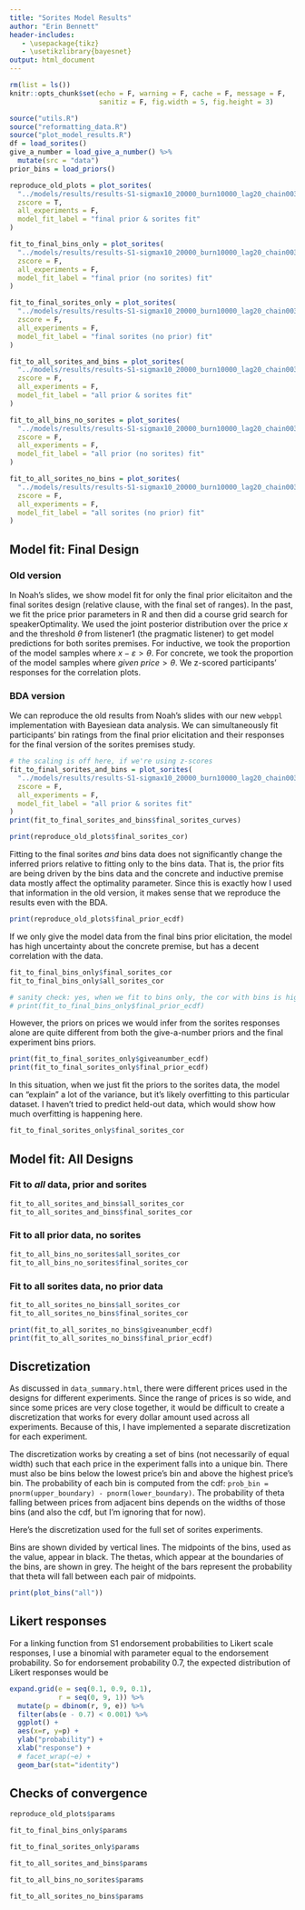 ```yaml
---
title: "Sorites Model Results"
author: "Erin Bennett"
header-includes:
   - \usepackage{tikz}
   - \usetikzlibrary{bayesnet}
output: html_document
---
```


```r
rm(list = ls())
knitr::opts_chunk$set(echo = F, warning = F, cache = F, message = F,
                      sanitiz = F, fig.width = 5, fig.height = 3)
```

```r
source("utils.R")
source("reformatting_data.R")
source("plot_model_results.R")
df = load_sorites()
give_a_number = load_give_a_number() %>%
  mutate(src = "data")
prior_bins = load_priors()

reproduce_old_plots = plot_sorites(
  "../models/results/results-S1-sigmax10_20000_burn10000_lag20_chain003-lower-sigbin-width-than-002_concrete_inductive_bins_12_11_listener0_normed_rating_ignore_last_bin.csv",
  zscore = T,
  all_experiments = F,
  model_fit_label = "final prior & sorites fit"
)

fit_to_final_bins_only = plot_sorites(
  "../models/results/results-S1-sigmax10_20000_burn10000_lag20_chain003-lower-sigbin-width-than-002_bins_12_allsorites_listener0_normed_rating_ignore_last_bin.csv",
  zscore = F,
  all_experiments = F,
  model_fit_label = "final prior (no sorites) fit"
)

fit_to_final_sorites_only = plot_sorites(
  "../models/results/results-S1-sigmax10_20000_burn10000_lag20_chain003-lower-sigbin-width-than-002_concrete_inductive_12_11_listener0_normed_rating_ignore_last_bin.csv",
  zscore = F,
  all_experiments = F,
  model_fit_label = "final sorites (no prior) fit"
)

fit_to_all_sorites_and_bins = plot_sorites(
  "../models/results/results-S1-sigmax10_20000_burn10000_lag20_chain003-lower-sigbin-width-than-002_concrete_inductive_bins_allbins_allsorites_listener0_normed_rating_ignore_last_bin.csv",
  zscore = F,
  all_experiments = F,
  model_fit_label = "all prior & sorites fit"
)

fit_to_all_bins_no_sorites = plot_sorites(
  "../models/results/results-S1-sigmax10_20000_burn10000_lag20_chain003-lower-sigbin-width-than-002_bins_allbins_allsorites_listener0_normed_rating_ignore_last_bin.csv",
  zscore = F,
  all_experiments = F,
  model_fit_label = "all prior (no sorites) fit"
)

fit_to_all_sorites_no_bins = plot_sorites(
  "../models/results/results-S1-sigmax10_20000_burn10000_lag20_chain003-lower-sigbin-width-than-002_concrete_inductive_12_allsorites_listener0_normed_rating_ignore_last_bin.csv",
  zscore = F,
  all_experiments = F,
  model_fit_label = "all sorites (no prior) fit"
)
```


## Model fit: Final Design

### Old version

In Noah's slides, we show model fit for only the final prior elicitaiton and the final sorites design (relative clause, with the final set of ranges). In the past, we fit the price prior parameters in R and then did a course grid search for speakerOptimality. We used the joint posterior distribution over the price $x$ and the threshold $\theta$ from listener1 (the pragmatic listener) to get model predictions for both sorites premises. For inductive, we took the proportion of the model samples where $x-\varepsilon > \theta$. For concrete, we took the proportion of the model samples where $given\ price > \theta$. We z-scored participants' responses for the correlation plots.

### BDA version

We can reproduce the old results from Noah's slides with our new `webppl` implementation with Bayesiean data analysis. We can simultaneously fit participants' bin ratings from the final prior elicitation and their responses for the final version of the sorites premises study.

```r
# the scaling is off here, if we're using z-scores
fit_to_final_sorites_and_bins = plot_sorites(
  "../models/results/results-S1-sigmax10_20000_burn10000_lag20_chain003-lower-sigbin-width-than-002_concrete_inductive_bins_allbins_allsorites_listener0_normed_rating_ignore_last_bin.csv",
  zscore = F,
  all_experiments = F,
  model_fit_label = "all prior & sorites fit"
)
print(fit_to_final_sorites_and_bins$final_sorites_curves)
```

```r
print(reproduce_old_plots$final_sorites_cor)
```

Fitting to the final sorites *and* bins data does not significantly change the inferred priors relative to fitting only to the bins data. That is, the prior fits are being driven by the bins data and the concrete and inductive premise data mostly affect the optimality parameter. Since this is exactly how I used that information in the old version, it makes sense that we reproduce the results even with the BDA.

```r
print(reproduce_old_plots$final_prior_ecdf)
```

If we only give the model data from the final bins prior elicitation, the model has high uncertainty about the concrete premise, but has a decent correlation with the data.

```r
fit_to_final_bins_only$final_sorites_cor
fit_to_final_bins_only$all_sorites_cor
```

```r
# sanity check: yes, when we fit to bins only, the cor with bins is high
# print(fit_to_final_bins_only$final_prior_ecdf)
```

However, the priors on prices we would infer from the sorites responses alone are quite different from both the give-a-number priors and the final experiment bins priors.

```r
print(fit_to_final_sorites_only$giveanumber_ecdf)
print(fit_to_final_sorites_only$final_prior_ecdf)
```

In this situation, when we just fit the priors to the sorites data, the model can "explain" a lot of the variance, but it's likely overfitting to this particular dataset. I haven't tried to predict held-out data, which would show how much overfitting is happening here.

```r
fit_to_final_sorites_only$final_sorites_cor
```

## Model fit: All Designs


### Fit to *all* data, prior and sorites


```r
fit_to_all_sorites_and_bins$all_sorites_cor
fit_to_all_sorites_and_bins$final_sorites_cor
```


### Fit to all prior data, no sorites

```r
fit_to_all_bins_no_sorites$all_sorites_cor
fit_to_all_bins_no_sorites$final_sorites_cor
```



### Fit to all sorites data, no prior data

```r
fit_to_all_sorites_no_bins$all_sorites_cor
fit_to_all_sorites_no_bins$final_sorites_cor
```

```r
print(fit_to_all_sorites_no_bins$giveanumber_ecdf)
print(fit_to_all_sorites_no_bins$final_prior_ecdf)
```



## Discretization

As discussed in `data_summary.html`, there were different prices used in the designs for different experiments. Since the range of prices is so wide, and since some prices are very close together, it would be difficult to create a discretization that works for every dollar amount used across all experiments. Because of this, I have implemented a separate discretization for each experiment.

The discretization works by creating a set of bins (not necessarily of equal width) such that each price in the experiment falls into a unique bin. There must also be bins below the lowest price's bin and above the highest price's bin. The probability of each bin is computed from the cdf: `prob_bin = pnorm(upper_boundary) - pnorm(lower_boundary)`. The probability of theta falling between prices from adjacent bins depends on the widths of those bins (and also the cdf, but I'm ignoring that for now).

Here's the discretization used for the full set of sorites experiments.

Bins are shown divided by vertical lines. The midpoints of the bins, used as the value, appear in black. The thetas, which appear at the boundaries of the bins, are shown in grey. The height of the bars represent the probability that theta will fall between each pair of midpoints.

```r
print(plot_bins("all"))
```

## Likert responses

For a linking function from S1 endorsement probabilities to Likert scale responses, I use a binomial with parameter equal to the endorsement probability. So for endorsement probability 0.7, the expected distribution of Likert responses would be

```r
expand.grid(e = seq(0.1, 0.9, 0.1),
            r = seq(0, 9, 1)) %>%
  mutate(p = dbinom(r, 9, e)) %>%
  filter(abs(e - 0.7) < 0.001) %>%
  ggplot() +
  aes(x=r, y=p) +
  ylab("probability") +
  xlab("response") +
  # facet_wrap(~e) +
  geom_bar(stat="identity")
```


## Checks of convergence

```r
reproduce_old_plots$params
```

```r
fit_to_final_bins_only$params
```

```r
fit_to_final_sorites_only$params
```

```r
fit_to_all_sorites_and_bins$params
```

```r
fit_to_all_bins_no_sorites$params
```

```r
fit_to_all_sorites_no_bins$params
```


